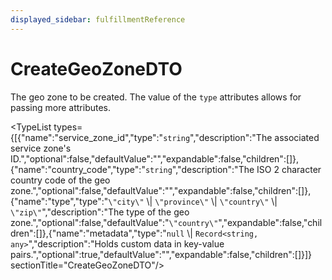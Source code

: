 ```yaml
---
displayed_sidebar: fulfillmentReference
---
```



# CreateGeoZoneDTO

The geo zone to be created. The value of the `type` attributes allows for passing more attributes.

<TypeList types={[{"name":"service_zone_id","type":"`string`","description":"The associated service zone's ID.","optional":false,"defaultValue":"","expandable":false,"children":[]},{"name":"country_code","type":"`string`","description":"The ISO 2 character country code of the geo zone.","optional":false,"defaultValue":"","expandable":false,"children":[]},{"name":"type","type":"`\"city\"` \\| `\"province\"` \\| `\"country\"` \\| `\"zip\"`","description":"The type of the geo zone.","optional":false,"defaultValue":"`\"country\"`","expandable":false,"children":[]},{"name":"metadata","type":"`null` \\| `Record<string, any>`","description":"Holds custom data in key-value pairs.","optional":true,"defaultValue":"","expandable":false,"children":[]}]}  sectionTitle="CreateGeoZoneDTO"/>
